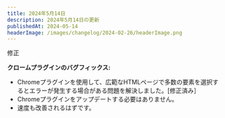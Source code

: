 ```yaml
---
title: 2024年5月14日
description: 2024年5月14日の更新
publishedAt: 2024-05-14
headerImage: /images/changelog/2024-02-26/headerImage.png
---
```


<Badge variant="noLink" className="m-0">
  <span>修正</span>
</Badge>

**クロームプラグインのバグフィックス:**
- Chromeプラグインを使用して、広範なHTMLページで多数の要素を選択するとエラーが発生する場合がある問題を解決しました。[修正済み］
- Chromeプラグインをアップデートする必要はありません。
- 速度も改善されるはずです。
